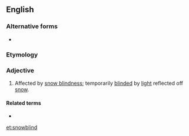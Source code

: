 {{also|snow-blind}}
==English==
{{wikipedia|Snow blindness}}

===Alternative forms===
* {{l|en|snow-blind}}

===Etymology===
{{compound|en|snow|blind}}

===Adjective===
{{en-adj}}

# Affected by [[snow blindness]]; temporarily [[blind]]ed by [[light]] reflected off [[snow]].

====Related terms====
* {{l|en|snow blindness}}

[[et:snowblind]]
